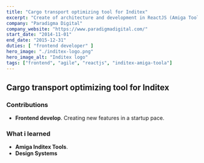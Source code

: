```yaml
---
title: "Cargo transport optimizing tool for Inditex"
excerpt: "Create of architecture and development in ReactJS (Amiga Tools) for a SPA in optimizing transport costs"
company: "Paradigma Digital"
company_website: "https://www.paradigmadigital.com/"
start_date: "2014-11-01"
end_date: "2015-12-31"
duties: [ "frontend developer" ]
hero_image: "./inditex-logo.png"
hero_image_alt: "Inditex logo"
tags: ["frontend", "agile", "reactjs", "inditex-amiga-toola"]
---
```


## Cargo transport optimizing tool for Inditex


### Contributions
- **Frontend develop**. Creating new features in a startup pace.


### What i learned
- **Amiga Inditex Tools**. 
- **Design Systems**
